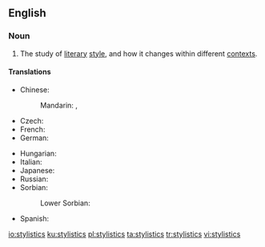 ==English==

===Noun===
{{wikipedia|stylistics (linguistics)}}
{{en-noun|-}}

# {{context|linguistics|lang=en}} The study of [[literary]] [[style]], and how it changes within different [[context]]s.

====Translations====
{{trans-top|study of literary style}}
* Chinese:
*: Mandarin: {{t|cmn|文體學|sc=Hani}}, {{t|cmn|文体学|tr=wéntǐxué|sc=Hani}}
* Czech: {{t|cs|stylistika|f}}
* French: {{t+|fr|stylistique|f}}
* German: {{t+|de|Stilistik|f}}
{{trans-mid}}
* Hungarian: {{t|hu|stilisztika}}
* Italian: {{t|it|stilistica|f}}
* Japanese: {{t|ja|文体論|tr=ぶんたいろん, buntairon|sc=Jpan}}
* Russian: {{t+|ru|стилистика|f|tr=stilístika|sc=Cyrl}}
* Sorbian:
*: Lower Sorbian: {{t|dsb|stilistika|f}}
* Spanish: {{t+|es|estilística|f}}
{{trans-bottom}}

[[io:stylistics]]
[[ku:stylistics]]
[[pl:stylistics]]
[[ta:stylistics]]
[[tr:stylistics]]
[[vi:stylistics]]